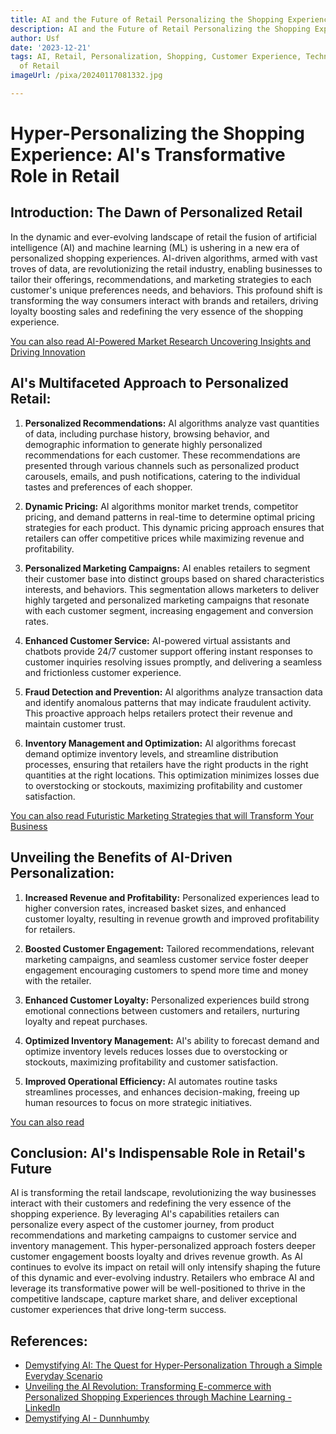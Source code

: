 ```yaml
---
title: AI and the Future of Retail Personalizing the Shopping Experience
description: AI and the Future of Retail Personalizing the Shopping Experience
author: Usf
date: '2023-12-21'
tags: AI, Retail, Personalization, Shopping, Customer Experience, Technology, Future
  of Retail
imageUrl: /pixa/20240117081332.jpg

---
```

# Hyper-Personalizing the Shopping Experience: AI's Transformative Role in Retail

## Introduction: The Dawn of Personalized Retail
In the  dynamic and ever-evolving landscape of retail the fusion of artificial intelligence (AI) and machine learning (ML) is ushering in a new era of personalized shopping experiences.  AI-driven algorithms,  armed  with vast troves of data, are revolutionizing the retail industry, enabling businesses to tailor their offerings,  recommendations, and marketing strategies to each customer's unique preferences needs, and behaviors.  This profound  shift is transforming the way consumers interact with brands and retailers, driving loyalty boosting sales  and redefining  the very essence of the shopping experience.

[You can  also read AI-Powered Market Research Uncovering Insights and Driving Innovation](AI-Powered%20Market%20Research%20Uncovering%20Insights%20and%20Driving%20Innovation)


## AI's Multifaceted Approach to Personalized Retail:

1. **Personalized Recommendations:** AI algorithms analyze vast quantities  of data, including purchase history, browsing behavior, and demographic information to generate highly  personalized recommendations for each customer.  These recommendations are presented through various channels such as personalized product carousels, emails, and push notifications, catering to the individual tastes and preferences of each  shopper.

2.  **Dynamic Pricing:** AI  algorithms monitor market trends, competitor  pricing, and demand patterns in real-time to determine optimal pricing strategies for each product. This  dynamic pricing approach ensures that retailers can offer competitive prices while maximizing revenue  and profitability.

3. **Personalized Marketing Campaigns:** AI enables  retailers to segment their  customer  base into distinct  groups based on shared characteristics interests, and behaviors. This segmentation allows marketers to deliver  highly targeted and personalized marketing campaigns that resonate  with each customer segment, increasing engagement and conversion rates.

4. **Enhanced Customer Service:** AI-powered virtual assistants and  chatbots  provide 24/7 customer support offering instant responses to customer inquiries resolving issues promptly, and delivering a seamless and frictionless customer experience.

5. **Fraud Detection and Prevention:** AI algorithms analyze transaction data and identify anomalous patterns that may  indicate fraudulent activity. This proactive approach helps retailers protect their revenue and maintain  customer  trust.

6. **Inventory Management and Optimization:** AI algorithms forecast demand optimize inventory levels,  and streamline distribution processes, ensuring that retailers have the right products in the right quantities at the  right locations. This  optimization  minimizes losses due to overstocking or stockouts, maximizing profitability and customer satisfaction.

[You can also read Futuristic Marketing Strategies that  will Transform Your Business](Futuristic%20Marketing%20Strategies%20that%20will%20Transform%20Your%20Business)


## Unveiling the Benefits of AI-Driven Personalization:

1. **Increased Revenue and Profitability:**  Personalized experiences lead to higher conversion rates, increased  basket sizes, and enhanced  customer loyalty, resulting in revenue growth and improved profitability for retailers.

2. **Boosted Customer  Engagement:** Tailored  recommendations, relevant marketing campaigns, and seamless customer service foster deeper engagement encouraging customers to spend more  time and money with the retailer.

3. **Enhanced Customer Loyalty:** Personalized experiences build strong emotional connections between customers and retailers, nurturing loyalty and repeat purchases.

4. **Optimized Inventory Management:** AI's ability to forecast demand and optimize  inventory levels reduces losses  due to overstocking or stockouts, maximizing profitability  and customer  satisfaction.

5. **Improved Operational  Efficiency:**  AI  automates routine tasks streamlines processes, and enhances decision-making, freeing up human resources to focus on more strategic initiatives.

[You can also read ]()


## Conclusion: AI's Indispensable Role in Retail's Future
AI is transforming the retail landscape, revolutionizing  the way businesses interact  with their customers and redefining the  very essence of the shopping  experience. By leveraging AI's capabilities  retailers can personalize every aspect of the customer journey, from product recommendations  and marketing campaigns  to customer service and inventory management. This hyper-personalized approach fosters deeper customer engagement boosts loyalty and drives revenue  growth. As AI continues to evolve its impact on retail will only intensify shaping the future of this  dynamic and ever-evolving industry. Retailers who embrace AI and  leverage its transformative power will be well-positioned to thrive in the  competitive landscape, capture market share,  and deliver exceptional customer experiences that drive long-term success.

## References:
- [Demystifying AI: The Quest for Hyper-Personalization Through a Simple Everyday Scenario](https://www.linkedin.com/pulse/demystifying-ai-quest-hyper-personalization-through-simple-i-kenney)
- [Unveiling the AI Revolution: Transforming E-commerce with Personalized Shopping Experiences through Machine Learning - LinkedIn](https://www.linkedin.com/pulse/unveiling-ai-revolution-transforming-e-commerce-sqjyf?trk=article-ssr-frontend-pulse_more-articles_related-content-card)
- [Demystifying AI - Dunnhumby](https://www.dunnhumby.com/resources/blog/science-data/en/demystifying-ai/)
